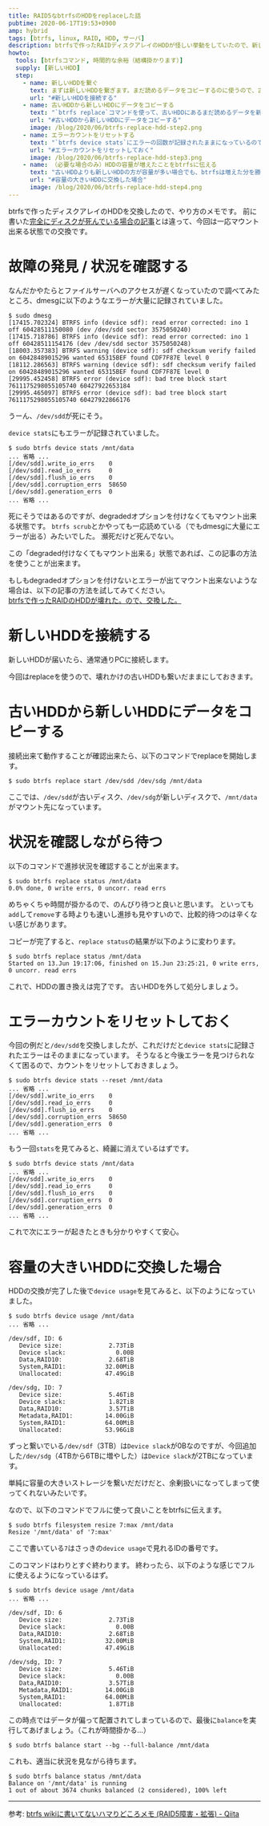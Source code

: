 ```yaml
---
title: RAID5なbtrfsのHDDをreplaceした話
pubtime: 2020-06-17T19:53+0900
amp: hybrid
tags: [btrfs, linux, RAID, HDD, サーバ]
description: btrfsで作ったRAIDディスクアレイのHDDが怪しい挙動をしていたので、新しいHDDに交換しました。まだマウント出来る状態のHDDを新しいものに置き換えて、ついでに容量を大きくする方法のメモです。
howto:
  tools: [btrfsコマンド, 時間的な余裕（結構掛かります）]
  supply: [新しいHDD]
  step:
    - name: 新しいHDDを繋ぐ
      text: まずは新しいHDDを繋ぎます。まだ読めるデータをコピーするのに使うので、古いHDDは繋いだままにします。
      url: "#新しいHDDを接続する"
    - name: 古いHDDから新しいHDDにデータをコピーする
      text: "`btrfs replace`コマンドを使って、古いHDDにあるまだ読めるデータを新しいHDDにコピーします。結構時間が掛かります。"
      url: "#古いHDDから新しいHDDにデータをコピーする"
      image: /blog/2020/06/btrfs-replace-hdd-step2.png
    - name: エラーカウントをリセットする
      text: "`btrfs device stats`にエラーの回数が記録されたままになっているので、これを`device stats --reset`でリセットします。"
      url: "#エラーカウントをリセットしておく"
      image: /blog/2020/06/btrfs-replace-hdd-step3.png
    - name: （必要な場合のみ）HDDの容量が増えたことをbtrfsに伝える
      text: "古いHDDよりも新しいHDDの方が容量が多い場合でも、btrfsは増えた分を勝手に使ってくれたりはしません。なので、`btrfs filesystem resize`で増えた分を使うようにbtrfsに伝えてあげます。"
      url: "#容量の大きいHDDに交換した場合"
      image: /blog/2020/06/btrfs-replace-hdd-step4.png
---
```


btrfsで作ったディスクアレイのHDDを交換したので、やり方のメモです。
前に書いた[完全にディスクが死んでいる場合の記事](/blog/2017/10/btrfs-replace-broken-hdd)とは違って、今回は一応マウント出来る状態での交換です。


# 故障の発見 / 状況を確認する

なんだかやたらとファイルサーバへのアクセスが遅くなっていたので調べてみたところ、dmesgに以下のようなエラーが大量に記録されていました。

``` shell
$ sudo dmesg
[17415.702324] BTRFS info (device sdf): read error corrected: ino 1 off 60428511150080 (dev /dev/sdd sector 3575050240)
[17415.718786] BTRFS info (device sdf): read error corrected: ino 1 off 60428511154176 (dev /dev/sdd sector 3575050248)
[18003.357383] BTRFS warning (device sdf): sdf checksum verify failed on 60428489015296 wanted 65315BEF found CDF7F87E level 0
[18112.286563] BTRFS warning (device sdf): sdf checksum verify failed on 60428489015296 wanted 65315BEF found CDF7F87E level 0
[29995.452458] BTRFS error (device sdf): bad tree block start 7611175298055105740 60427922653184
[29995.465097] BTRFS error (device sdf): bad tree block start 7611175298055105740 60427922866176
```

うーん、`/dev/sdd`が死にそう。

`device stats`にもエラーが記録されていました。

``` shell
$ sudo btrfs device stats /mnt/data
... 省略 ...
[/dev/sdd].write_io_errs    0
[/dev/sdd].read_io_errs     0
[/dev/sdd].flush_io_errs    0
[/dev/sdd].corruption_errs  58650
[/dev/sdd].generation_errs  0
... 省略 ...
```

死にそうではあるのですが、degradedオプションを付けなくてもマウント出来る状態です。
`btrfs scrub`とかやっても一応読めている（でもdmesgに大量にエラーが出る）みたいでした。
瀕死だけど死んでない。

この「degraded付けなくてもマウント出来る」状態であれば、この記事の方法を使うことが出来ます。

もしもdegradedオプションを付けないとエラーが出てマウント出来ないような場合は、以下の記事の方法を試してみてください。<br />
[btrfsで作ったRAIDのHDDが壊れた。ので、交換した。](/blog/2017/10/btrfs-replace-broken-hdd)


# 新しいHDDを接続する

新しいHDDが届いたら、通常通りPCに接続します。

今回はreplaceを使うので、壊れかけの古いHDDも繋いだままにしておきます。


# 古いHDDから新しいHDDにデータをコピーする

接続出来て動作することが確認出来たら、以下のコマンドでreplaceを開始します。

``` shell
$ sudo btrfs replace start /dev/sdd /dev/sdg /mnt/data
```

ここでは、`/dev/sdd`が古いディスク、`/dev/sdg`が新しいディスクで、`/mnt/data`がマウント先になっています。


# 状況を確認しながら待つ

以下のコマンドで進捗状況を確認することが出来ます。

``` shell
$ sudo btrfs replace status /mnt/data
0.0% done, 0 write errs, 0 uncorr. read errs
```

めちゃくちゃ時間が掛かるので、のんびり待つと良いと思います。
といっても`add`して`remove`する時よりも速いし進捗も見やすいので、比較的待つのは辛くない感じがあります。

コピーが完了すると、`replace status`の結果が以下のように変わります。

``` shell
$ sudo btrfs replace status /mnt/data
Started on 13.Jun 19:17:06, finished on 15.Jun 23:25:21, 0 write errs, 0 uncorr. read errs
```

これで、HDDの置き換えは完了です。
古いHDDを外して処分しましょう。


# エラーカウントをリセットしておく

今回の例だと`/dev/sdd`を交換しましたが、これだけだと`device stats`に記録されたエラーはそのままになっています。
そうなると今後エラーを見つけられなくて困るので、カウントをリセットしておきましょう。

``` shell
$ sudo btrfs device stats --reset /mnt/data
... 省略 ...
[/dev/sdd].write_io_errs    0
[/dev/sdd].read_io_errs     0
[/dev/sdd].flush_io_errs    0
[/dev/sdd].corruption_errs  58650
[/dev/sdd].generation_errs  0
... 省略 ...
```

もう一回`stats`を見てみると、綺麗に消えているはずです。

``` shell
$ sudo btrfs device stats /mnt/data
... 省略 ...
[/dev/sdd].write_io_errs    0
[/dev/sdd].read_io_errs     0
[/dev/sdd].flush_io_errs    0
[/dev/sdd].corruption_errs  0
[/dev/sdd].generation_errs  0
... 省略 ...
```

これで次にエラーが起きたときも分かりやすくて安心。


# 容量の大きいHDDに交換した場合

HDDの交換が完了した後で`device usage`を見てみると、以下のようになっていました。

``` shell
$ sudo btrfs device usage /mnt/data
... 省略 ...

/dev/sdf, ID: 6
   Device size:             2.73TiB
   Device slack:              0.00B
   Data,RAID10:             2.68TiB
   System,RAID1:           32.00MiB
   Unallocated:            47.49GiB

/dev/sdg, ID: 7
   Device size:             5.46TiB
   Device slack:            1.82TiB
   Data,RAID10:             3.57TiB
   Metadata,RAID1:         14.00GiB
   System,RAID1:           64.00MiB
   Unallocated:            53.96GiB
```

ずっと繋いでいる`/dev/sdf`（3TB）は`Device slack`が0Bなのですが、今回追加した`/dev/sdg`（4TBから6TBに増やした）は`Device slack`が2TBになっています。

単純に容量の大きいストレージを繋いだだけだと、余剰扱いになってしまって使ってくれないみたいです。

なので、以下のコマンドでフルに使って良いことをbtrfsに伝えます。

``` shell
$ sudo btrfs filesystem resize 7:max /mnt/data
Resize '/mnt/data' of '7:max'
```

ここで書いている`7`はさっきの`device usage`で見れるIDの番号です。

このコマンドはわりとすぐ終わります。
終わったら、以下のような感じでフルに使えるようになっているはず。

``` shell
$ sudo btrfs device usage /mnt/data
... 省略 ...

/dev/sdf, ID: 6
   Device size:             2.73TiB
   Device slack:              0.00B
   Data,RAID10:             2.68TiB
   System,RAID1:           32.00MiB
   Unallocated:            47.49GiB

/dev/sdg, ID: 7
   Device size:             5.46TiB
   Device slack:              0.00B
   Data,RAID10:             3.57TiB
   Metadata,RAID1:         14.00GiB
   System,RAID1:           64.00MiB
   Unallocated:             1.87TiB
```

この時点ではデータが偏って配置されてしまっているので、最後に`balance`を実行してあげましょう。（これが時間掛かる…）

``` shell
$ sudo btrfs balance start --bg --full-balance /mnt/data
```

これも、適当に状況を見ながら待ちます。

``` shell
$ sudo btrfs balance status /mnt/data
Balance on '/mnt/data' is running
1 out of about 3674 chunks balanced (2 considered), 100% left
```

---

参考: [btrfs wikiに書いてないハマりどころメモ (RAID5障害・拡張) - Qiita](https://qiita.com/ko-zu/items/49c54609df2e2cb36419)
